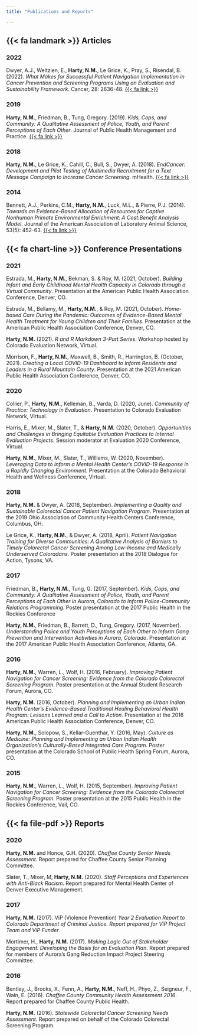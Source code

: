 ```yaml
---
title: "Publications and Reports"

---
```


::: {.panel-tabset}

## {{< fa landmark >}} Articles  

### 2022  

Dwyer, A.J., Weltzien, E., **Harty, N.M.**, Le Grice, K., Pray, S., Risendal, B. (2022). *What Makes for Successful Patient Navigation Implementation in Cancer Prevention and Screening Programs Using an Evaluation and Sustainability Framework*. Cancer, 28: 2636-48. [{{< fa link >}}](https://acsjournals.onlinelibrary.wiley.com/doi/10.1002/cncr.34058)    
  
### 2019  

**Harty, N.M.**, Friedman, B., Tung, Gregory. (2019). *Kids, Cops, and Community: A Qualitative Assessment of Police, Youth, and Parent Perceptions of Each Other*. Journal of Public Health Management and Practice. [{{< fa link >}}](https://pubmed.ncbi.nlm.nih.gov/30789600/)    
  
### 2018  

**Harty, N.M.**, Le Grice, K., Cahill, C., Bull, S., Dwyer, A. (2018). *EndCancer: Development and Pilot Testing of Multimedia Recruitment for a Text Message Campaign to Increase Cancer Screening*. mHealth. [{{< fa link >}}](https://www.ncbi.nlm.nih.gov/pmc/articles/PMC6232046/)      
  
### 2014  
Bennett, A.J., Perkins, C.M., **Harty, N.M.**, Luck, M.L., & Pierre, P.J. (2014). *Towards an Evidence-Based Allocation of Resources for Captive Nonhuman Primate Environmental Enrichment: A Cost:Benefit Analysis Model*. Journal of the American Association of Laboratory Animal Science, 53(5): 452-63. [{{< fa link >}}](https://www.ncbi.nlm.nih.gov/pmc/articles/PMC4181686/)
  


## {{< fa chart-line >}}  Conference Presentations  

### 2021  

Estrada, M., **Harty, N.M.**, Bekman, S. & Roy, M. (2021, October). *Building Infant and Early Childhood Mental Health Capacity in Colorado through a Virtual Community*. Presentation at the American Public Health Association Conference, Denver, CO.  
  
Estrada, M., Bellamy, M., **Harty, N.M.**, & Roy, M. (2021, October). *Home-based Care During the Pandemic: Outcomes of Evidence-Based Mental Health Treatment for Young Children and Their Families*. Presentation at the American Public Health Association Conference, Denver, CO.  

**Harty, N.M.** (2021). *R and R Markdown 3-Part Series*. Workshop hosted by Colorado Evaluation Network, Virtual.
  
Morrison, F., **Harty, N.M.**, Maxwell, B., Smith, R., Harrington, B. (October, 2021). *Creating a Local COVID-19 Dashboard to Inform Residents and Leaders in a Rural Mountain County*. Presentation at the 2021 American Public Health Association Conference, Denver, CO.  

### 2020  

Collier, P., **Harty, N.M.**, Kelleman, B., Varda, D. (2020, June). *Community of Practice: Technology in Evaluation*. Presentation to Colorado Evaluation Network, Virtual.  

Harris, E., Mixer, M., Slater, T., & **Harty, N.M.** (2020, October). *Opportunities and Challenges in Bringing Equitable Evaluation Practices to Internal Evaluation Projects*. Session moderator at Evaluation 2020 Conference, Virtual.  

**Harty, N.M.**, Mixer, M., Slater, T., Williams, W. (2020, November). *Leveraging Data to Inform a Mental Health Center's COVID-19 Response in a Rapidly Changing Environment*. Presentation at the Colorado Behavioral Health and Wellness Conference, Virtual.   
  
### 2018  

**Harty, N.M.** & Dwyer, A. (2018, September). *Implementing a Quality and Sustainable Colorectal Cancer Patient Navigation Program*. Presentation at the 2019 Ohio Association of Community Health Centers Conference, Columbus, OH.  

Le Grice, K., **Harty, N.M.**, & Dwyer, A. (2018, April). *Patient Navigation Training for Diverse Communities: A Qualitative Analysis of Barriers to Timely Colorectal Cancer Screening Among Low-Income and Medically Underserved Coloradans*. Poster presentation at the 2018 Dialogue for Action, Tysons, VA.  

### 2017  

Friedman, B., **Harty, N.M.**, Tung, G. (2017, September). *Kids, Cops, and Community: A Qualitative Assessment of Police, Youth, and Parent Perceptions of Each Other in Aurora, Colorado to Inform Police-Community Relations Programming*. Poster presentation at the 2017 Public Health in the Rockies Conference  
  
**Harty, N.M.**, Friedman, B., Barrett, D., Tung, Gregory. (2017, November). *Understanding Police and Youth Perceptions of Each Other to Inform Gang Prevention and Intervention Activities in Aurora, Colorado*. Presentation at the 2017 American Public Health Association Conference, Atlanta, GA.  

### 2016  

**Harty, N.M.**, Warren, L., Wolf, H. (2016, February). *Improving Patient Navigation for Cancer Screening: Evidence from the Colorado Colorectal Screening Program*. Poster presentation at the Annual Student Research Forum, Aurora, CO.  

**Harty, N.M.** (2016, October). *Planning and Implementing an Urban Indian Health Center's Evidence-Based Traditional Healing Behavioral Health Program: Lessons Learned and a Call to Action*. Presentation at the 2016 American Public Health Association Conference, Denver, CO.   
  
**Harty, N.M.**, Solopow, S., Kellar-Guenthar, Y. (2016, May). *Culture as Medicine: Planning and Implementing an Urban Indian Health Organization’s Culturally-Based Integrated Care Program*. Poster presentation at the Colorado School of Public Health Spring Forum, Aurora, CO.  
  
### 2015  

**Harty, N.M.**, Warren, L., Wolf, H. (2015, September). *Improving Patient Navigation for Cancer Screening: Evidence from the Colorado Colorectal Screening Program*. Poster presentation at the 2015 Public Health in the Rockies Conference, Vail, CO.  


## {{< fa file-pdf >}} Reports  

### 2020  

**Harty, N.M.** and Honce, G.H. (2020). *Chaffee County Senior Needs Assessment*. Report prepared for Chaffee County Senior Planning Committee.  
  
Slater, T., Mixer, M, **Harty, N.M.** (2020). *Staff Perceptions and Experiences with Anti-Black Racism*. Report prepared for Mental Health Center of Denver Executive Management.  

### 2017  

**Harty, N.M.** (2017). ViP (Violence Prevention) *Year 2 Evaluation Report to Colorado Department of Criminal Justice. Report prepared for ViP Project Team and ViP Funder*.  

Mortimer, H., **Harty, N.M.** (2017). *Making Logic Out of Stakeholder Engagement: Developing the Basis for an Evaluation Plan*. Report prepared for members of Aurora’s Gang Reduction Impact Project Steering Committee.  

### 2016  
Bentley, J., Brooks, X., Fenn, A., **Harty, N.M.**, Neff, H., Phyo, Z., Seigneur, F., Waln, E. (2016). *Chaffee County Community Health Assessment 2016*. Report prepared for Chaffee County Public Health.  

**Harty, N.M.** (2016). *Statewide Colorectal Cancer Screening Needs Assessment*. Report prepared on behalf of the Colorado Colorectal Screening Program.  


:::